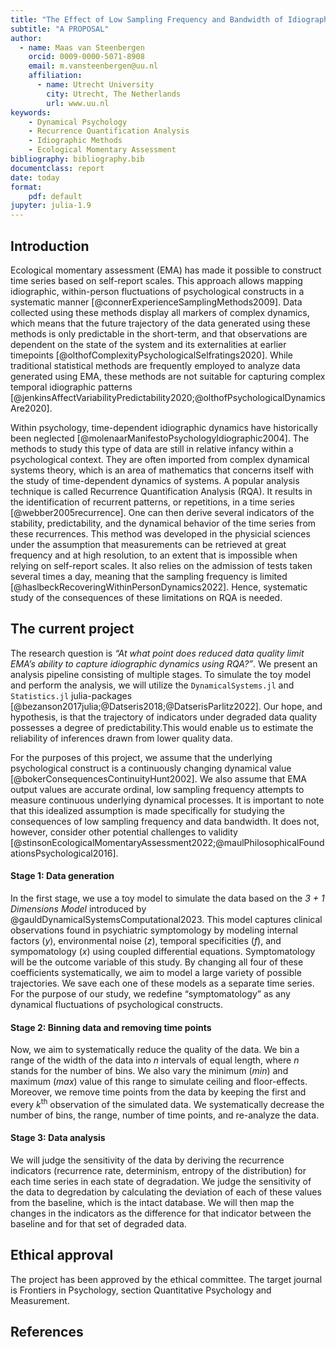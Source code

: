 ```yaml
---
title: "The Effect of Low Sampling Frequency and Bandwidth of Idiographic Ecological Momentary Assessment On Recurrence Quantification Analysis"
subtitle: "A PROPOSAL"
author:
  - name: Maas van Steenbergen
    orcid: 0009-0000-5071-8908
    email: m.vansteenbergen@uu.nl
    affiliation: 
      - name: Utrecht University
        city: Utrecht, The Netherlands
        url: www.uu.nl
keywords: 
    - Dynamical Psychology
    - Recurrence Quantification Analysis
    - Idiographic Methods
    - Ecological Momentary Assessment
bibliography: bibliography.bib
documentclass: report
date: today
format: 
    pdf: default
jupyter: julia-1.9
---
```


## Introduction
Ecological momentary assessment (EMA) has made it possible to construct time series based on self-report scales. This approach allows mapping idiographic, within-person fluctuations of psychological constructs in a systematic manner [@connerExperienceSamplingMethods2009]. Data collected using these methods display all markers of complex dynamics, which means that the future trajectory of the data generated using these methods is only predictable in the short-term, and that observations are dependent on the state of the system and its externalities at earlier timepoints [@olthofComplexityPsychologicalSelfratings2020]. While traditional statistical methods are frequently employed to analyze data generated using EMA, these methods are not suitable for capturing complex temporal idiographic patterns [@jenkinsAffectVariabilityPredictability2020;@olthofPsychologicalDynamicsAre2020].

Within psychology, time-dependent idiographic dynamics have historically been neglected [@molenaarManifestoPsychologyIdiographic2004]. The methods to study this type of data are still in relative infancy within a psychological context. They are often imported from complex dynamical systems theory, which is an area of mathematics that concerns itself with the study of time-dependent dynamics of systems. A popular analysis technique is called Recurrence Quantification Analysis (RQA). It results in the identification of recurrent patterns, or repetitions, in a time series [@webber2005recurrence]. One can then derive several indicators of the stability, predictability, and the dynamical behavior of the time series from these recurrences. This method was developed in the physicial sciences under the assumption that measurements can be retrieved at great frequency and at high resolution, to an extent that is impossible when relying on self-report scales. It also relies on the admission of tests taken several times a day, meaning that the sampling frequency is limited [@haslbeckRecoveringWithinPersonDynamics2022]. Hence, systematic study of the consequences of these limitations on RQA is needed. 

## The current project
The research question is *"At what point does reduced data quality limit EMA's ability to capture idiographic dynamics using RQA?"*. We present an analysis pipeline consisting of multiple stages. To simulate the toy model and perform the analysis, we will utilize the `DynamicalSystems.jl` and `Statistics.jl` julia-packages [@bezanson2017julia;@Datseris2018;@DatserisParlitz2022]. Our hope, and hypothesis, is that the trajectory of indicators under degraded data quality possesses a degree of predictability.This would enable us to estimate the reliability of inferences drawn from lower quality data.

For the purposes of this project, we assume that the underlying psychological construct is a continuously changing dynamical value [@bokerConsequencesContinuityHunt2002]. We also assume that EMA output values are accurate ordinal, low sampling frequency attempts to measure continuous underlying dynamical processes. It is important to note that this idealized assumption is made specifically for studying the consequences of low sampling frequency and data bandwidth. It does not, however, consider other potential challenges to validity [@stinsonEcologicalMomentaryAssessment2022;@maulPhilosophicalFoundationsPsychological2016].

#### Stage 1: Data generation
In the first stage, we use a toy model to simulate the data based on the *3 + 1 Dimensions Model* introduced by @gauldDynamicalSystemsComputational2023. This model captures clinical observations found in psychiatric symptomology by modeling internal factors ($y$), environmental noise ($z$), temporal specificities ($f$), and sympomatology ($x$) using coupled differential equations. Symptomatology will be the outcome variable of this study. By changing all four of these coefficients systematically, we aim to model a large variety of possible trajectories. We save each one of these models as a separate time series. For the purpose of our study, we redefine "symptomatology" as any dynamical fluctuations of psychological constructs. 

#### Stage 2: Binning data and removing time points
Now, we aim to systematically reduce the quality of the data. We bin a range of the width of the data into $n$ intervals of equal length, where $n$ stands for the number of bins. We also vary the minimum ($min$) and maximum ($max$) value of this range to simulate ceiling and floor-effects. Moreover, we remove time points from the data by keeping the first and every $k$^th^ observation of the simulated data. We systematically decrease the number of bins, the range, number of time points, and re-analyze the data.

#### Stage 3: Data analysis 
We will judge the sensitivity of the data by deriving the recurrence indicators (recurrence rate, determinism, entropy of the distribution) for each time series in each state of degradation. We judge the sensitivity of the data to degredation by calculating the deviation of each of these values from the baseline, which is the intact database. We will then map the changes in the indicators as the difference for that indicator between the baseline and for that set of degraded data.

## Ethical approval
The project has been approved by the ethical committee. The target journal is Frontiers in Psychology, section Quantitative Psychology and Measurement.

## References
::: {#refs}
:::